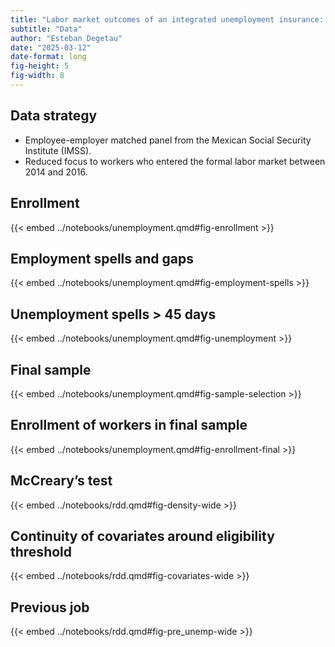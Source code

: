 ```yaml
---
title: "Labor market outcomes of an integrated unemployment insurance: Evidence from Mexico"
subtitle: "Data"
author: "Esteban Degetau"
date: "2025-03-12"
date-format: long
fig-height: 5
fig-width: 8
---
```


## Data strategy

- Employee-employer matched panel from the Mexican Social Security Institute (IMSS).
- Reduced focus to workers who entered the formal labor market between 2014 and 2016.

## Enrollment

{{< embed ../notebooks/unemployment.qmd#fig-enrollment >}}

## Employment spells and gaps

{{< embed ../notebooks/unemployment.qmd#fig-employment-spells >}}

## Unemployment spells > 45 days

{{< embed ../notebooks/unemployment.qmd#fig-unemployment >}}

## Final sample

{{< embed ../notebooks/unemployment.qmd#fig-sample-selection >}}

## Enrollment of workers in final sample

{{< embed ../notebooks/unemployment.qmd#fig-enrollment-final >}}

## McCreary's test

{{< embed ../notebooks/rdd.qmd#fig-density-wide >}}

## Continuity of covariates around eligibility threshold

{{< embed ../notebooks/rdd.qmd#fig-covariates-wide >}}

## Previous job

{{< embed ../notebooks/rdd.qmd#fig-pre_unemp-wide >}}
